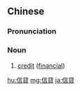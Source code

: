 {{also|信贷}}
==Chinese==
{{zh-forms|s=信贷}}

===Pronunciation===
{{zh-pron
|m=xìndài
|c=seon3 taai3
|mn=qz,xm,zz:sìn-tāi
|cat=n
}}

===Noun===
{{zh-noun}}

# {{lb|zh|Advanced Mandarin}} [[credit]] ([[financial]])

[[hu:信貸]]
[[mg:信貸]]
[[ja:信貸]]